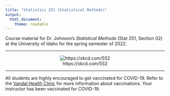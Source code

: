 ---
title: "Statistics 251 (Statistical Methods)"
output: 
  html_document: 
    theme: readable
---

Course material for Dr. Johnson's *Statistical Methods* (Stat 251, Section 02) at the University of Idaho for the spring semester of 2022.

***

<center>

![https://xkcd.com/552](http://imgs.xkcd.com/comics/correlation.png)

</center>

***

All students are highly encouraged to get vaccinated for COVID-19. Refer to the [Vandal Health Clinic](https://www.uidaho.edu/vandal-health-clinic/coronavirus/vaccine) for more information about vaccinations. Your instructor has been vaccinated for COVID-19. 




